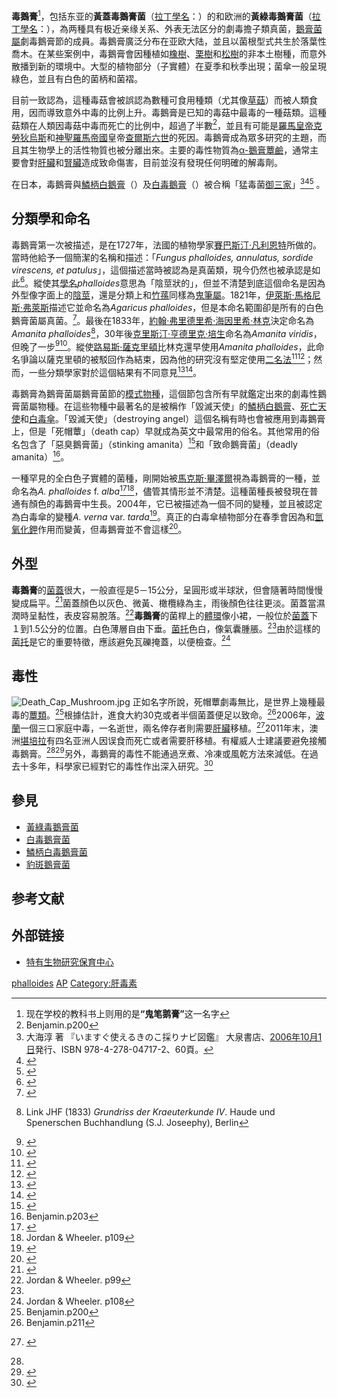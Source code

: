 {{Speciesbox
| image=Amanita phalloides 1.JPG
| taxon=Amanita phalloides
|authority=([[Vaill.|Vaill.]] ex [[Fr.|Fr.]]) [[Johann_Heinrich_Friedrich_Link|Link]], 1833
}}
{{mycomorphbox
| name=毒鵝膏
| whichGills=free
| capShape=convex
| capShape2=flat
| hymeniumType=gills
| stipeCharacter=ring and volva
| ecologicalType=mycorrhizal
| sporePrintColor=white
| howEdible=deadly
}} 

'''毒鵝膏'''<ref>现在学校的教科书上则用的是'''“鬼笔鹅膏”'''这一名字</ref>，包括东亚的'''黃蓋毒鵝膏菌'''（[[拉丁學名|拉丁學名]]：{{lang|la|''Amanita subjunquillea''}}）的和欧洲的'''黃綠毒鵝膏菌'''（[[拉丁學名|拉丁學名]]：{{lang|la|''Amanita phalloides''}}），為两種具有极近亲缘关系、外表无法区分的劇毒擔子類真菌，[[鵝膏菌屬|鵝膏菌屬]]劇毒鵝膏節的成員。毒鵝膏廣泛分布在亚欧大陆，並且以菌根型式共生於落葉性喬木。在某些案例中，毒鵝膏會因種植如[[橡樹|橡樹]]、[[栗樹|栗樹]]和[[松樹|松樹]]的非本土樹種，而意外散播到新的環境中。大型的植物部分（子實體）在夏季和秋季出現；菌傘一般呈現綠色，並且有白色的菌柄和菌褶。

目前一致認為，這種毒菇會被誤認為數種可食用種類（尤其像[[草菇|草菇]]）而被人類食用，因而導致意外中毒的比例上升。毒鵝膏是已知的毒菇中最毒的一種菇類。這種菇類在人類因毒菇中毒而死亡的比例中，超過了半數<ref name="benjamin200">Benjamin.p200</ref>，並且有可能是[[羅馬皇帝|羅馬皇帝]][[克勞狄烏斯|克勞狄烏斯]]和[[神聖羅馬帝國|神聖羅馬帝國]]皇帝[[查理六世_(神圣罗马帝国)|查爾斯六世]]的死因。毒鵝膏成為眾多研究的主題，而且其生物學上的活性物質也被分離出來。主要的毒性物質為[[α-鵝膏蕈鹼|α-鵝膏蕈鹼]]，通常主要會對[[肝臟|肝臟]]和[[腎臟|腎臟]]造成致命傷害，目前並沒有發現任何明確的解毒劑。

在日本，毒鵝膏與[[鱗柄白鵝膏|鱗柄白鵝膏]]（{{lang|la|''Amanita virosa''}}）及[[白毒鵝膏菌|白毒鵝膏]]（{{lang|la|''Amanita verna''}}）被合稱「猛毒菌[[御三家|御三家]]」<ref>大海淳 著 『いますぐ使えるきのこ採りナビ図鑑』 大泉書店、[[2006年|2006年]][[10月1日|10月1日]]発行、ISBN 978-4-278-04717-2、60頁。</ref><ref>{{Cite web |url=http://toolate.s7.coreserver.jp/kinoko/fungi/amanita_verna/index.htm |title=Amanita verna（シロタマゴテングタケ） |access-date=2019-11-24 |archive-date=2021-04-11 |archive-url=https://web.archive.org/web/20210411203354/http://toolate.s7.coreserver.jp/kinoko/fungi/amanita_verna/index.htm |dead-url=no }}</ref><ref>{{Cite web |url=http://www.naoru.com/doku-kinoko.htm |title=毒キノコ |access-date=2019-11-24 |archive-date=2021-12-13 |archive-url=https://web.archive.org/web/20211213071406/http://www.naoru.com/doku-kinoko.htm |dead-url=no }}</ref>
。

==分類學和命名==
毒鵝膏第一次被描述，是在1727年，法國的植物學家[[賽巴斯汀·凡利恩特|賽巴斯汀·凡利恩特]]所做的。當時他給予一個簡潔的名稱和描述：「''Fungus phalloides, annulatus, sordide virescens, et patulus''」，這個描述當時被認為是真菌類，現今仍然也被承認是如此<ref>{{la icon}}{{cite book|last=Vaillant|first=Sébastien|year=1727|title=Botanicon Parisiense|url=https://archive.org/details/mobot31753002765128|location=Leide & Amsterdam|publisher=J. H. Verbeek and B. Lakeman|oclc=5146641}}</ref>。縱使其[[學名|學名]]''phalloides''意思為「陰莖狀的」，但並不清楚到底這個命名是因為外型像字面上的[[陰莖|陰莖]]，還是分類上和[[竹蓀|竹蓀]]同樣為[[鬼筆屬|鬼筆屬]]。1821年，[[伊萊斯·馬格尼斯·弗萊斯|伊萊斯·馬格尼斯·弗萊斯]]描述它並命名為''Agaricus phalloides''，但是本命名範圍卻是所有的白色鵝膏菌屬真菌。<ref>{{la icon}}{{cite book |last=Fries |first=Elias Magnus |title=Systema Mycologicum I |url=https://archive.org/details/bub_gb_Qj8-AAAAcAAJ |year=1821 |publisher=Ernesti Mauritii |location=Gryphiswaldiae|oclc=10717479 }}</ref>。最後在1833年，[[約翰·弗里德里希·海因里希·林克|約翰·弗里德里希·海因里希·林克]]決定命名為''Amanita phalloides''<ref>{{de icon}} Link JHF (1833) ''Grundriss der Kraeuterkunde IV''. Haude und Spenerschen Buchhandlung (S.J. Joseephy), Berlin</ref>，30年後[[克里斯汀·亨德里克·培生|克里斯汀·亨德里克·培生]]命名為''Amanita viridis''，但晚了一步<ref>{{la icon}}{{cite book |last=Persoon |first=Christian Hendrik |title=Tentamen Dispositionis Methodicae Fungorum |url=https://archive.org/details/tentamendisposit00pers |year=1797 |publisher=P.P. Wolf, |location=Lipsiae |oclc=19300194}}</ref><ref>{{la icon}}{{cite book |last=Persoon |first=Christian Hendrik |title=Synopsis Methodica Fungorum |year=1801 |publisher=H. Dietrich |location=Göttingen|oclc=28329773}}</ref>。縱使[[路易斯·薩克里頓|路易斯·薩克里頓]]比林克還早使用''Amanita phalloides''，此命名爭論以薩克里頓的被駁回作為結束，因為他的研究沒有堅定使用[[二名法|二名法]]<ref>{{cite journal|last=Donk| first=M.A.| title=On Secretan's Fungus Names| journal=Taxon| volume=11| issue=5| pages=170–173| url=http://links.jstor.org/sici?sici=0040-0262%28196206%2911%3A5%3C170%3AOSFN%3E2.0.CO%3B2-I| doi=10.2307/1216724|date=June 1962}}</ref><ref>{{cite journal|last=Demoulin| first=V.| title=Invalidity of Names Published in Secretan's Mycographie Suisse and Some Remarks on the Problem of Publication by Reference| journal=Taxon| volume=23| issue=5/6| pages=836–843| url=http://links.jstor.org/sici?sici=0040-0262%28197411%2923%3A5%2F6%3C836%3AIONPIS%3E2.0.CO%3B2-T| doi=10.2307/1218449|date=November 1974}}</ref>；然而，一些分類學家對於這個結果有不同意見<ref>{{cite journal|last=Singer| first=Rolf| coauthors=[[Robert_E._Machol|Robert E. Machol]]|authorlink = Rolf Singer| title=Are Secretan's Fungus Names Valid?| journal=Taxon| volume=26| issue=2/3| pages=251–255| url= http://links.jstor.org/sici?sici=0040-0262%28197705%2926%3A2%2F3%3C251%3AASFNV%3E2.0.CO%3B2-G| doi=10.2307/1220563|date=June 1962}}</ref><ref>{{cite journal|last=Machol| first=Robert E.| authorlink=Robert E. Machol| title=Leave the Code Alone| journal=Taxon| volume=33| issue=3| pages=532–533| url=http://links.jstor.org/sici?sici=0040-0262%28198408%2933%3A3%3C532%3ALTCA%3E2.0.CO%3B2-9| doi=10.2307/1221006|date=August 1984}}</ref>。

毒鵝膏為鵝膏菌屬鵝膏菌節的[[模式物種|模式物種]]，這個節包含所有早就鑑定出來的劇毒性鵝膏菌屬物種。在這些物種中最著名的是被稱作「毀滅天使」的[[鱗柄白鵝膏|鱗柄白鵝膏]]、[[死亡天使|死亡天使]]和[[白毒傘|白毒傘]]。「毀滅天使」（destroying angel）這個名稱有時也會被應用到毒鵝膏上，但是「死帽蕈」（death cap）早就成為英文中最常用的俗名。其他常用的俗名包含了「惡臭鵝膏菌」（stinking amanita）<ref name = "North67">{{cite book | last=North |first=Pamela Mildred | year=1967 | title=Poisonous plants and fungi in color| location=London | publisher=Blandford Press|oclc=955264}}</ref>和「致命鵝膏菌」（deadly amanita）<ref name="benjamin203">Benjamin.p203</ref>。

一種罕見的全白色子實體的菌種，剛開始被[[馬克斯·畢澤爾|馬克斯·畢澤爾]]視為毒鵝膏的一種，並命名為''A. phalloides'' f. ''alba''<ref name="tulloss">{{Cite web| last=Tulloss| first=Rodham E.| url=http://www.amanitaceae.org/?Amanita+phalloidea| title=''Amanita phalloidea''| work=Studies in the Amanitaceae| accessdate=2007-05-22| archive-date=2021-04-11| archive-url=https://web.archive.org/web/20210411213251/http://www.amanitaceae.org/?Amanita+phalloidea| dead-url=no}}</ref><ref name="Jord109">Jordan & Wheeler. p109</ref>，儘管其情形並不清楚。這種菌種長被發現在普通有顏色的毒鵝膏中生長。2004年，它已被描述為一個不同的變種，並且被認定為白毒傘的變種''A. verna'' var. ''tarda''<ref name="Nevpoum04">{{Cite book|last1=Neville| first1=Pierre| first2=Serge |last2=Poumarat| title=Amaniteae: ''Amanita'', ''Limacella'' and ''Torrendia''| year=2004|series=Fungi Europaei (9)| location=Alassio|isbn=88-901057-3-9|publisher=Edizioni Candusso}}</ref>。真正的白毒傘植物部分在春季會因為和[[氫氧化鉀|氫氧化鉀]]作用而變黃，但毒鵝膏並不會這樣<ref name="tullossverna">{{Cite web| last=Tulloss| first=Rodham E.| url=http://pluto.njcc.com/~ret/amanita/species/verna.html| title=Amanita verna (Bull.: Fr.) Lam.| work=Amanita Studies site| accessdate=2007-05-22| date=July 2006| archive-date=2003-05-16| archive-url=https://web.archive.org/web/20030516081203/http://pluto.njcc.com/~ret/amanita/species/verna.html| dead-url=no}}</ref>。

==外型==
'''毒鵝膏'''的[[菌蓋|菌蓋]]很大，一般直徑是5－15公分，呈圓形或半球狀，但會隨著時間慢慢變成扁平。<ref name="Bresinsky">{{cite book | author= Bresinsky A, Besl H. | title = A Colour Atlas of Poisonous Fungi | year = 1990 | publisher = Wolfe Publishing | pages=26-9|id = ISBN 978-0-7234-1576-3}}</ref>菌蓋顏色以灰色、微黃、橄欖綠為主，雨後顏色往往更淡。菌蓋當濕潤時呈黏性，表皮容易脫落。<ref name="Jord99">Jordan & Wheeler. p99</ref>'''毒鵝膏'''的菌桿上的[[體環|體環]]像小裙，一般位於[[菌蓋|菌蓋]]下１到1.5公分的位置。白色薄層自由下垂。[[菌托|菌托]]色白，像氣囊腫脹。<ref name="Bresinsky"/>由於這樣的[[菌托|菌托]]是它的重要特徵，應該避免瓦礫掩蓋，以便檢查。<ref name="Jord108">Jordan & Wheeler. p108</ref>

==毒性==
[[File:Death_Cap_Mushroom.jpg|thumb]]
正如名字所說，死帽蕈劇毒無比，是世界上幾種最毒的[[蕈類|蕈類]]。<ref name="benjamin200">Benjamin.p200</ref>根據估計，進食大約30克或者半個菌蓋便足以致命。<ref name="benjamin211">Benjamin.p211</ref>2006年，[[波蘭|波蘭]]一個三口家庭中毒，一名逝世，兩名倖存者則需要[[肝臟|肝臟]]移植。<ref>{{pl icon}} {{cite journal|first=J.|last=Pawlowska|coauthors=Pawlak J, Kamiski A, Hevelke P, Jankowska I, Teisseyre M, Szymczak M, Kaliciiski P, Krawczyk M.| year=2006|title=(''Amanita phalloides'' poisoning as an indication for liver transplantation in three family members.)| journal=Wiadomości Lekarskie| volume=59|issue=1–2|pages=131-4| pmid=16646310}}</ref>2011年末，澳洲[[堪培拉|堪培拉]]有四名亚洲人因误食而死亡或者需要肝移植。有權威人士建議要避免接觸毒鵝膏。<ref name="Jord99"/><ref>{{cite book | author = Carluccio A | year = 2003 | title = The Complete Mushroom Book | publisher = Quadrille | location = London|pages = 224| id = ISBN 978-1-84400-040-1}}</ref>另外，毒鵝膏的毒性不能通過烹煮、冷凍或風乾方法來減低。在過去十多年，科學家已經對它的毒性作出深入研究。<ref name="Litten75" >{{cite journal |last=Litten|first= W. |title=The most poisonous mushrooms |url=https://archive.org/details/sim_scientific-american_1975-03_232_3/page/90|journal=[[Scientific_American|Scientific American]] |volume=232 |issue=3 |pages=90–101 |pmid=1114308|date=March 1975}}</ref>

==參見==
*[[黃綠毒鵝膏菌|黃綠毒鵝膏菌]]
*[[白毒鵝膏菌|白毒鵝膏菌]]
*[[鱗柄白毒鵝膏菌|鱗柄白毒鵝膏菌]]
*[[豹斑鵝膏菌|豹斑鵝膏菌]]

==参考文献==
{{reflist|2}}

==外部链接==
* [https://web.archive.org/web/20080105084335/http://nature.tesri.gov.tw/tesriusr/internet/natshow.cfm?IDNo=661 特有生物研究保育中心]
{{Taxonbar|from=Q188643}}

[[Category:鵝膏菌屬|phalloides]]
[[Category:毒蕈|AP]]
[[Category:肝毒素|Category:肝毒素]]
